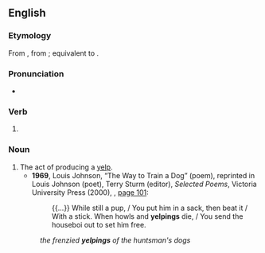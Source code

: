 ==English==

===Etymology===
From {{inh|en|enm|yelpinge}}, from {{inh|en|ang|ġilping}}; equivalent to {{af|en|yelp|-ing}}.

===Pronunciation===
* {{IPA|en|/ˈjɛlpɪŋ/}}

===Verb===
{{head|en|verb form}}

# {{present participle of|en|yelp|nocat=1}}

===Noun===
{{en-noun}}

# The act of producing a [[yelp]].
#* '''1969''', Louis Johnson, “The Way to Train a Dog” (poem), reprinted in Louis Johnson (poet), Terry Sturm (editor), ''Selected Poems'', Victoria University Press (2000), {{ISBN|978-0-86473-350-4}}, [http://books.google.com/books?id=DG571ZNkI6wC&pg=PA101&dq=houseboi page 101]:
#*: {{...}} While still a pup, / You put him in a sack, then beat it / With a stick. When howls and '''yelpings''' die, / You send the houseboi out to set him free.
#: ''the frenzied '''yelpings''' of the huntsman's dogs''
